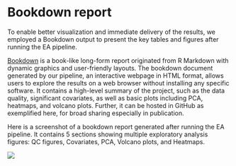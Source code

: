 # Bookdown report

To enable better visualization and immediate delivery of the results, we employed a Bookdown output to present the key tables and figures after running the EA pipeline. 

[Bookdown](https://bookdown.org/){target="_blank"} is a book-like long-form report originated from R Markdown with dynamic graphics and user-friendly layouts. The bookdown document generated by our pipeline, an interactive webpage in HTML format, allows users to explore the results on a web browser without installing any specific software. It contains a high-level summary of the project, such as the data quality, significant covariates, as well as basic plots including PCA, heatmaps, and volcano plots. Further, it can be hosted in GitHub as exemplified here, for broad sharing especially in publication.

Here is a screenshot of a bookdown report generated after running the EA pipeline. It contains 5 sections showing multiple exploratory analysis figures: QC figures, Covariates, PCA, Volcano plots, and Heatmaps.

[![](https://interactivereport.github.io/RNASequest/tutorial/images/Bookdown_example.png)](https://interactivereport.github.io/RNASequest/tutorial/images/Bookdown_example.png)
